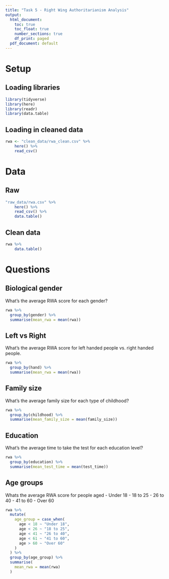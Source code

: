 ```yaml
---
title: "Task 5 - Right Wing Authoritarianism Analysis"
output:
  html_document:
    toc: true
    toc_float: true
    number_sections: true
    df_print: paged
  pdf_document: default
---
```

# Setup

## Loading libraries
```r
library(tidyverse)
library(here)
library(readr)
library(data.table)
```

## Loading in cleaned data
```r
rwa <- "clean_data/rwa_clean.csv" %>%
    here() %>%
    read_csv()
```

# Data
## Raw
```r
"raw_data/rwa.csv" %>%
    here() %>%
    read_csv() %>% 
    data.table()
```

## Clean data
```r
rwa %>% 
    data.table()
```

# Questions

## Biological gender
What's the average RWA score for each gender?

```r
rwa %>%
  group_by(gender) %>%
  summarise(mean_rwa = mean(rwa))
```


## Left vs Right
What's the average RWA score for left handed people vs. right handed people.

```r
rwa %>%
  group_by(hand) %>%
  summarise(mean_rwa = mean(rwa))
```


## Family size
What's the average family size for each type of childhood?

```r
rwa %>%
  group_by(childhood) %>%
  summarise(mean_family_size = mean(family_size))
```

## Education
What's the average time to take the test for each education level?

```r
rwa %>%
  group_by(education) %>%
  summarise(mean_test_time = mean(test_time))
```

## Age groups
Whats the average RWA score for people aged
- Under 18
- 18 to 25
- 26 to 40
- 41 to 60
- Over 60

```r
rwa %>%
  mutate(
    age_group = case_when(
      age < 18 ~ "Under 18",
      age < 26 ~ "18 to 25",
      age < 41 ~ "26 to 40",
      age < 61 ~ "41 to 60",
      age > 60 ~ "Over 60"
    )
  ) %>%
  group_by(age_group) %>%
  summarise(
    mean_rwa = mean(rwa)
  )
```


